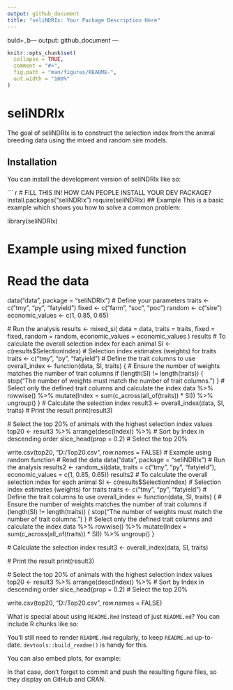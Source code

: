 ```yaml
---
output: github_document
title: "seliNDRIx: Your Package Description Here"
---
```

buld+_b---
output: github_document
---

<!-- README.md is generated from README.Rmd. Please edit that file -->

```r
knitr::opts_chunk$set(
  collapse = TRUE,
  comment = "#>",
  fig.path = "man/figures/README-",
  out.width = "100%"
)
```

# seliNDRIx

<!-- badges: start -->
<!-- badges: end -->

The goal of seliNDRIx is to construct the selection index from the animal breeding data using the mixed and random sire models.

## Installation

You can install the development version of seliNDRIx like so:

``` r
# FILL THIS IN! HOW CAN PEOPLE INSTALL YOUR DEV PACKAGE?
install.packages("seliNDRIx")
require(seliNDRIx)
## Example
This is a basic example which shows you how to solve a common problem:

library(seliNDRIx)

# Example using mixed function
# Read the data
 data("data", package = "seliNDRIx")
 # Define your parameters
 traits <- c("tmy", "py", "fatyield")
 fixed <- c("farm", "soc", "poc")
 random <- c("sire")
 economic_values <- c(1, 0.85, 0.65)

 # Run the analysis
 results <- mixed_si(
 data = data,
 traits = traits,
 fixed = fixed,
 random = random,
 economic_values = economic_values
 )
 results
 # To calculate the overall selection index for each animal
 SI <- c(results$SelectionIndex)  # Selection index estimates (weights) for traits
 traits <- c("tmy", "py", "fatyield")  # Define the trait columns to use
 overall_index <- function(data, SI, traits) {
 # Ensure the number of weights matches the number of trait columns
  if (length(SI) != length(traits)) {
    stop("The number of weights must match the number of trait columns.")
  }
  # Select only the defined trait columns and calculate the index
  data %>%
    rowwise() %>%
    mutate(Index = sum(c_across(all_of(traits)) * SI)) %>%
    ungroup()
 }
 # Calculate the selection index
 result3 <- overall_index(data, SI, traits)
 # Print the result
 print(result3)

 # Select the top 20% of animals with the highest selection index values
 top20 <- result3 %>%
  arrange(desc(Index)) %>%  # Sort by Index in descending order
  slice_head(prop = 0.2)    # Select the top 20%

 write.csv(top20, "D:/Top20.csv", row.names = FALSE)
 # Example using random function
 # Read the data
 data("data", package = "seliNDRIx")
 # Run the analysis
 results2 <- random_si(data,
 traits = c("tmy", "py", "fatyield"),
 economic_values = c(1, 0.85, 0.65))
 results2
 # To calculate the overall selection index for each animal
 SI <- c(results$SelectionIndex)  # Selection index estimates (weights) for traits
 traits <- c("tmy", "py", "fatyield")  # Define the trait columns to use
 overall_index <- function(data, SI, traits) {
 # Ensure the number of weights matches the number of trait columns
  if (length(SI) != length(traits)) {
    stop("The number of weights must match the number of trait columns.")
  }
  # Select only the defined trait columns and calculate the index
  data %>%
    rowwise() %>%
    mutate(Index = sum(c_across(all_of(traits)) * SI)) %>%
    ungroup()
 }

 # Calculate the selection index
 result3 <- overall_index(data, SI, traits)

 # Print the result
 print(result3)

 # Select the top 20% of animals with the highest selection index values
 top20 <- result3 %>%
  arrange(desc(Index)) %>%  # Sort by Index in descending order
  slice_head(prop = 0.2)    # Select the top 20%

 write.csv(top20, "D:/Top20.csv", row.names = FALSE)

What is special about using `README.Rmd` instead of just `README.md`? You can include R chunks like so:


You'll still need to render `README.Rmd` regularly, to keep `README.md` up-to-date. `devtools::build_readme()` is handy for this.

You can also embed plots, for example:

In that case, don't forget to commit and push the resulting figure files, so they display on GitHub and CRAN.
